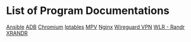 = List of Program Documentations =

[[ansible|Ansible]]
[[adb|ADB]]
[[chromium|Chromium]]
[[iptables|Iptables]]
[[mpv|MPV]]
[[nginx|Nginx]]
[[wireguard|Wireguard VPN]]
[[wlr-randr|WLR - Randr]]
[[xrandr|XRANDR]]
